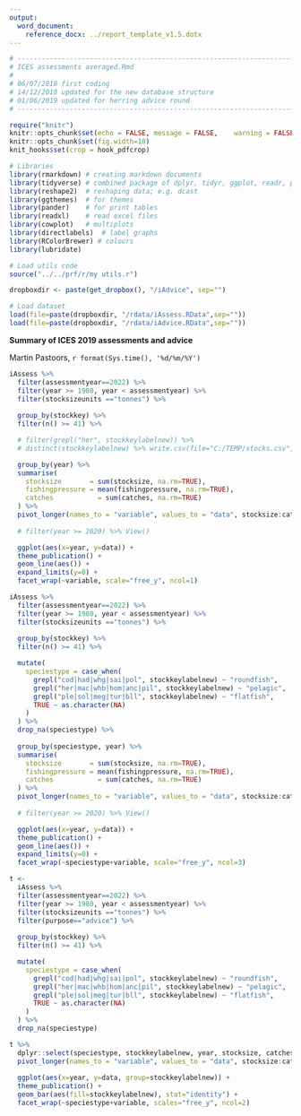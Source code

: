 ---
output: 
  word_document:
    reference_docx: ../report_template_v1.5.dotx
---


```{r, message=FALSE, warning=FALSE, include=FALSE}

# -----------------------------------------------------------------------------------------------
# ICES assessments averaged.Rmd
#
# 06/07/2018 first coding
# 14/12/2018 updated for the new database structure
# 01/06/2019 updated for herring advice round
# -----------------------------------------------------------------------------------------------

require("knitr")
knitr::opts_chunk$set(echo = FALSE,	message = FALSE,	warning = FALSE,	comment = "",	crop = TRUE )
knitr::opts_chunk$set(fig.width=10) 
knit_hooks$set(crop = hook_pdfcrop)

# Libraries
library(rmarkdown) # creating markdown documents
library(tidyverse) # combined package of dplyr, tidyr, ggplot, readr, purrr and tibble
library(reshape2)  # reshaping data; e.g. dcast
library(ggthemes)  # for themes
library(pander)    # for print tables
library(readxl)    # read excel files
library(cowplot)   # multiplots
library(directlabels)  # label graphs
library(RColorBrewer) # colours
library(lubridate)

# Load utils code
source("../../prf/r/my utils.r")

dropboxdir <- paste(get_dropbox(), "/iAdvice", sep="")

# Load dataset
load(file=paste(dropboxdir, "/rdata/iAssess.RData",sep=""))
load(file=paste(dropboxdir, "/rdata/iAdvice.RData",sep=""))


```


**Summary of ICES 2019 assessments and advice**

Martin Pastoors, `r format(Sys.time(), '%d/%m/%Y')`


```{r, echo=FALSE, fig.asp=1.2, fig.align="center", message=FALSE, warning=FALSE}

iAssess %>% 
  filter(assessmentyear==2022) %>% 
  filter(year >= 1980, year < assessmentyear) %>% 
  filter(stocksizeunits =="tonnes") %>% 
  
  group_by(stockkey) %>% 
  filter(n() >= 41) %>% 

  # filter(grepl("her", stockkeylabelnew)) %>% 
  # distinct(stockkeylabelnew) %>% write.csv(file="C:/TEMP/stocks.csv", row.names = FALSE)

  group_by(year) %>% 
  summarise(
    stocksize       = sum(stocksize, na.rm=TRUE), 
    fishingpressure = mean(fishingpressure, na.rm=TRUE), 
    catches           = sum(catches, na.rm=TRUE)
  ) %>% 
  pivot_longer(names_to = "variable", values_to = "data", stocksize:catches) %>% 
  
  # filter(year >= 2020) %>% View()

  ggplot(aes(x=year, y=data)) +
  theme_publication() +
  geom_line(aes()) +
  expand_limits(y=0) +
  facet_wrap(~variable, scale="free_y", ncol=1)


```

\newpage

```{r, echo=FALSE, fig.asp=1.2, fig.align="center", message=FALSE, warning=FALSE}

iAssess %>% 
  filter(assessmentyear==2022) %>% 
  filter(year >= 1980, year < assessmentyear) %>% 
  filter(stocksizeunits =="tonnes") %>% 
  
  group_by(stockkey) %>% 
  filter(n() >= 41) %>% 

  mutate(
    speciestype = case_when(
      grepl("cod|had|whg|sai|pol", stockkeylabelnew) ~ "roundfish",
      grepl("her|mac|whb|hom|anc|pil", stockkeylabelnew) ~ "pelagic",
      grepl("ple|sol|meg|tur|bll", stockkeylabelnew) ~ "flatfish",
      TRUE ~ as.character(NA)
    )
  ) %>% 
  drop_na(speciestype) %>% 
  
  group_by(speciestype, year) %>% 
  summarise(
    stocksize       = sum(stocksize, na.rm=TRUE), 
    fishingpressure = mean(fishingpressure, na.rm=TRUE), 
    catches           = sum(catches, na.rm=TRUE)
  ) %>% 
  pivot_longer(names_to = "variable", values_to = "data", stocksize:catches) %>% 
  
  # filter(year >= 2020) %>% View()

  ggplot(aes(x=year, y=data)) +
  theme_publication() +
  geom_line(aes()) +
  expand_limits(y=0) +
  facet_wrap(~speciestype+variable, scale="free_y", ncol=3)


```

```{r, echo=FALSE, fig.asp=1.2, fig.align="center", message=FALSE, warning=FALSE}

t <-
  iAssess %>% 
  filter(assessmentyear==2022) %>% 
  filter(year >= 1980, year < assessmentyear) %>% 
  filter(stocksizeunits =="tonnes") %>% 
  filter(purpose=="advice") %>% 
  
  group_by(stockkey) %>% 
  filter(n() >= 41) %>% 

  mutate(
    speciestype = case_when(
      grepl("cod|had|whg|sai|pol", stockkeylabelnew) ~ "roundfish",
      grepl("her|mac|whb|hom|anc|pil", stockkeylabelnew) ~ "pelagic",
      grepl("ple|sol|meg|tur|bll", stockkeylabelnew) ~ "flatfish",
      TRUE ~ as.character(NA)
    )
  ) %>% 
  drop_na(speciestype) 

t %>% 
  dplyr::select(speciestype, stockkeylabelnew, year, stocksize, catches) %>% 
  pivot_longer(names_to = "variable", values_to = "data", stocksize:catches) %>% 
  
  ggplot(aes(x=year, y=data, group=stockkeylabelnew)) +
  theme_publication() +
  geom_bar(aes(fill=stockkeylabelnew), stat="identity") +
  facet_wrap(~speciestype+variable, scales="free_y", ncol=2)



```

